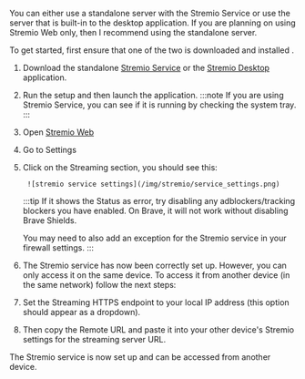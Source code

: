 You can either use a standalone server with the Stremio Service or use the server that is built-in to the desktop application. 
If you are planning on using Stremio Web only, then I recommend using the standalone server.

To get started, first ensure that one of the two is downloaded and installed .

1. Download the standalone [Stremio Service](https://www.stremio.com/download-service) or the [Stremio Desktop](https://www.stremio.com/download) application.
2. Run the setup and then launch the application. 
:::note
If you are using Stremio Service, you can see if it is running by checking the system tray.
:::
3. Open [Stremio Web](https://web.stremio.com/) 
4. Go to Settings
5. Click on the Streaming section, you should see this: 

        ![stremio service settings](/img/stremio/service_settings.png)
    
    :::tip 
    If it shows the Status as error, try disabling any adblockers/tracking blockers you have enabled.
    On Brave, it will not work without disabling Brave Shields.

    You may need to also add an exception for the Stremio service in your firewall settings.
    :::

6. The Stremio service has now been correctly set up. However, you can only access it on the same device.
To access it from another device (in the same network) follow the next steps:

7. Set the Streaming HTTPS endpoint to your local IP address (this option should appear as a dropdown).
8. Then copy the Remote URL and paste it into your other device's Stremio settings for the streaming server URL.

The Stremio service is now set up and can be accessed from another device.
